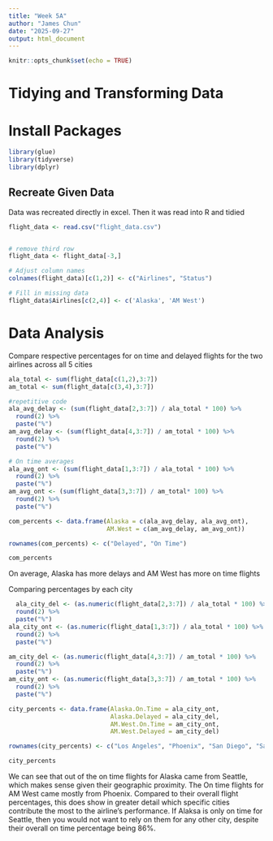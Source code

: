 ---
title: "Week 5A"
author: "James Chun"
date: "2025-09-27"
output: html_document
---

```{r setup, include=FALSE}
knitr::opts_chunk$set(echo = TRUE)
```

# Tidying and Transforming Data

# Install Packages

```{r}
library(glue)
library(tidyverse)
library(dplyr)
```



## Recreate Given Data
Data was recreated directly in excel. Then it was read into R and tidied

```{r}
flight_data <- read.csv("flight_data.csv")


# remove third row 
flight_data <- flight_data[-3,]

# Adjust column names 
colnames(flight_data)[c(1,2)] <- c("Airlines", "Status")

# Fill in missing data
flight_data$Airlines[c(2,4)] <- c('Alaska', 'AM West')
```


# Data Analysis

Compare respective percentages for on time and delayed flights for the two airlines across all 5 cities
```{r}
ala_total <- sum(flight_data[c(1,2),3:7])
am_total <- sum(flight_data[c(3,4),3:7])

#repetitive code
ala_avg_delay <- (sum(flight_data[2,3:7]) / ala_total * 100) %>%
  round(2) %>%
  paste("%")
am_avg_delay <- (sum(flight_data[4,3:7]) / am_total * 100) %>%
  round(2) %>%
  paste("%")

# On time averages
ala_avg_ont <- (sum(flight_data[1,3:7]) / ala_total * 100) %>%
  round(2) %>%
  paste("%")
am_avg_ont <- (sum(flight_data[3,3:7]) / am_total* 100) %>%
  round(2) %>%
  paste("%")

com_percents <- data.frame(Alaska = c(ala_avg_delay, ala_avg_ont),
                           AM.West = c(am_avg_delay, am_avg_ont))

rownames(com_percents) <- c("Delayed", "On Time")

com_percents
```

On average, Alaska has more delays and AM West has more on time flights


Comparing percentages by each city
```{r}
  ala_city_del <- (as.numeric(flight_data[2,3:7]) / ala_total * 100) %>%
  round(2) %>%
  paste("%")
ala_city_ont <- (as.numeric(flight_data[1,3:7]) / ala_total * 100) %>%
  round(2) %>%
  paste("%")

am_city_del <- (as.numeric(flight_data[4,3:7]) / am_total * 100) %>%
  round(2) %>%
  paste("%")
am_city_ont <- (as.numeric(flight_data[3,3:7]) / am_total * 100) %>%
  round(2) %>%
  paste("%")

city_percents <- data.frame(Alaska.On.Time = ala_city_ont,
                            Alaska.Delayed = ala_city_del,
                            AM.West.On.Time = am_city_ont,
                            AM.West.Delayed = am_city_del)

rownames(city_percents) <- c("Los Angeles", "Phoenix", "San Diego", "San Francisco", "Seatle")

city_percents
```
We can see that out of the on time flights for Alaska came from Seattle, which makes sense given their geographic proximity. The On time flights for AM West came mostly from Phoenix. Compared to their overall flight percentages, this does show in greater detail which specific cities contribute the most to the airline's performance. If Alaksa is only on time for Seattle, then you would not want to rely on them for any other city, despite their overall on time percentage being 86%.
